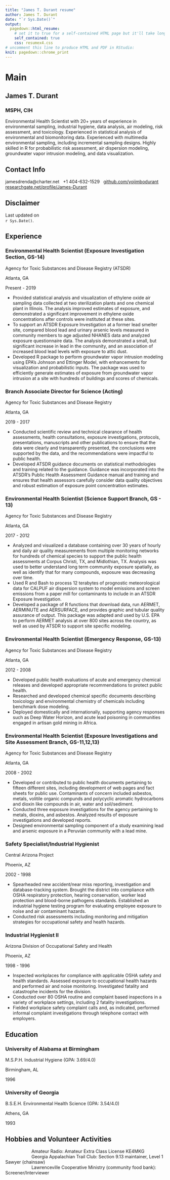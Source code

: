 ```yaml
---
title: "James T. Durant resume"
author: James T. Durant
date: "`r Sys.Date()`"
output:
  pagedown::html_resume:
    # set it to true for a self-contained HTML page but it'll take longer to render
    self_contained: true
    css: resumex4.css   
# uncomment this line to produce HTML and PDF in RStudio:
knit: pagedown::chrome_print
---
```


Main
================================================================================

James T. Durant {#title}
--------------------------------------------------------------------------------

### MSPH, CIH

Environmental Health Scientist with 20+ years of experience in environmental sampling, industrial hygiene, data analysis, air modeling, risk assessment, and toxicology. Experienced in statistical analysis of environmental and biomonitoring data. Experienced with multimedia environmental sampling, including incremental sampling designs. Highly skilled in R for probabilistic risk assessment, air dispersion modeling, groundwater vapor intrusion modeling, and data visualization.


Contact Info {#contact}
--------------------------------------------------------------------------------

<i class="fa fa-envelope"></i> jamesdrenda@charter.net $~$
<i class="fa fa-phone"></i> +1 404-632-1529 $~$
<i class="fa fa-github"></i> [github.com/yojimbodurant](https://github.com/yojimbodurant)$~$
<i class="fa-brands fa-researchgate"></i> [researchgate.net/profile/James-Durant](https://www.researchgate.net/profile/James-Durant)


Disclaimer{#disclaimer}
--------------------------------------------------------------------------------
Last updated on <br>`r Sys.Date()`.


Experience {data-icon=laptop}
--------------------------------------------------------------------------------
### Environmental Health Scientist (Exposure Investigation Section, GS-14)

Agency for Toxic Substances and Disease Registry (ATSDR)

Atlanta, GA

Present - 2019

- Provided statistical analysis and visualization of ethylene oxide air sampling data collected at two sterilization plants and one chemical plant in Illinois. The analysis improved estimates of exposure, and demonstrated a significant improvement in ethylene oxide concentrations after controls were instituted at these sites.
- To support an ATSDR Exposure Investigation at a former lead smelter site, compared blood lead and urinary arsenic levels measured in community members to age adjusted NHANES data and analyzed exposure questionnaire data. The analysis demonstrated a small, but significant increase in lead in the community, and an association of increased blood lead levels with exposure to attic dust.  
- Developed R package to perform groundwater vapor intrusion modeling using EPA's Johnson and Ettinger Model, with enhancements for visualization and  probabilistic inputs. The package was used to efficiently generate estimates of exposure from groundwater vapor intrusion at a site with hundreds of buildings and scores of chemicals.  

### Branch Associate Director for Science (Acting)

Agency for Toxic Substances and Disease Registry

Atlanta, GA

2019 - 2017

- Conducted scientific review and technical clearance of health assessments, health consultations, exposure investigations, protocols, presentations, manuscripts and other publications to ensure that the data were clearly and transparently presented, the conclusions were supported by the data, and the recommendations were impactful to public health.  
- Developed ATSDR guidance documents on statistical methodologies and training related to the guidance. Guidance was incorporated into the ATSDR's Public Health Assessment Guidance manual and training and ensures that health assessors carefully consider data quality objectives and robust estimation of exposure point concentration estimates. 

### Environmental Health Scientist (Science Support Branch, GS - 13)

Agency for Toxic Substances and Disease Registry

Atlanta, GA

2017 - 2012

- Analyzed and visualized a database containing over 30 years of hourly and daily air quality measurements from multiple monitoring networks for hundreds of chemical species to support the public health assessments at Corpus Christi, TX, and Midlothian, TX. Analysis was used to better understand long term community exposure spatially, as well as identify that for many compounds, exposure was decreasing over time.  
- Used R and Bash to process 12 terabytes of prognostic meteorological data for CALPUF air dispersion system to model emissions and screen emissions from a paper mill for contaminants to include in an ATSDR Exposure Investigation. 
- Developed a package of R functions that download data, run AERMET, AERMINUTE and AERSURFACE, and provides graphic and tubular quality assurance of output. This package was adapted and used by U.S. EPA to perform AERMET analysis at over 800 sites across the country, as well as used by ATSDR to support site specific modeling.

### Environmental Health Scientist (Emergency Response, GS-13)

Agency for Toxic Substances and Disease Registry

Atlanta, GA

2012 - 2008

- Developed public health evaluations of acute and emergency chemical releases and developed appropriate recommendations to protect public health. 
- Researched and developed chemical specific documents describing toxicology and environmental chemistry of chemicals including benchmark dose modeling.
- Deployed domestically and internationally, supporting agency responses such as Deep Water Horizon, and acute lead poisoning in communities engaged in artisan gold mining in Africa. 

### Environmental Health Scientist (Exposure Investigations and Site Assessment Branch, GS-11,12,13)

Agency for Toxic Substances and Disease Registry

Atlanta, GA

2008 - 2002

- Developed or contributed to public health documents pertaining to fifteen different sites, including development of web pages and fact sheets for public use. Contaminants of concern included asbestos, metals, volitile organic compunds and polycyclic aromatic hydrocarbons and dioxin like compounds in air, water and soil/sediment. 
- Conducted three exposure investigations for the agency pertaining to metals, dioxins, and asbestos. Analyzed results of exposure investigations and developed reports.
- Designed environmental sampling component of a study examining lead and arsenic exposure in a Peruvian community with a lead mine.



### Safety Specialist/Industrial Hygienist

Central Arizona Project

Phoenix, AZ

2002 - 1998

- Spearheaded new accident/near miss reporting, investigation and database-tracking system. Brought the district into compliance with OSHA respiratory protection, hearing conservation, worker lead protection and blood-borne pathogens standards. Established an industrial hygiene testing program for evaluating employee exposure to noise and air contaminant hazards.
- Conducted risk assessments including monitoring and mitigation strategies for occupational safety and health hazards. 

### Industrial Hygienist II

Arizona Division of Occupational Safety and Health

Phoenix, AZ

1998 - 1996

- Inspected workplaces for compliance with applicable OSHA safety and health standards. Assessed exposure to occupational health hazards and performed air and noise monitoring. Investigated fatality and catastrophe incidents for the division.
- Conducted over 80 OSHA routine and complaint based inspections in a variety of workplace settings, including 2 fatality investigations. 
- Fielded workplace safety complaint calls and, as indicated, performed informal complaint investigations through telephone contact with employers.

Education {data-icon=graduation-cap data-concise=true}
--------------------------------------------------------------------------------

### University of Alabama at Birmingham

M.S.P.H. Industrial Hygiene (GPA: 3.69/4.0)

Birmingham, AL

1996

### University of Georgia

B.S.E.H. Environmental Health Science (GPA: 3.54/4.0)

Athens, GA

1993

Hobbies and Volunteer Activities {data-icon=handshake data-concise=true}
--------------------------------------------------------------------------------
$~~~~~~~~~~~~~~~~~~~~$ Amateur Radio: Amateur Extra Class License KE4MKG<br>
$~~~~~~~~~~~~~~~~~~~~$ Georgia Appalachian Trail Club: Section 9.13 maintainer, Level 1 Sawyer (chainsaw)<br>
$~~~~~~~~~~~~~~~~~~~~$ Lawrenceville Cooperative Ministry (community food bank): Screener/Interviewer<br>



